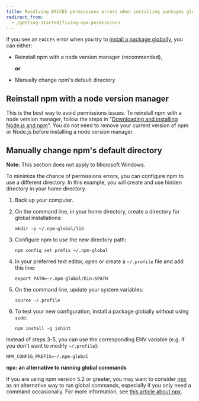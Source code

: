 ```yaml
---
title: Resolving EACCES permissions errors when installing packages globally
redirect_from:
  - /getting-started/fixing-npm-permissions
---
```


If you see an `EACCES` error when you try to [install a package globally][global-install], you can either:

- Reinstall npm with a node version manager (recommended),

  **or**

- Manually change npm's default directory

## Reinstall npm with a node version manager

This is the best way to avoid permissions issues. To reinstall npm with a node version manager, follow the steps in "[Downloading and installing Node.js and npm][install-npm]". You do not need to remove your current version of npm or Node.js before installing a node version manager.

## Manually change npm's default directory

<Note>

**Note:** This section does not apply to Microsoft Windows.

</Note>

To minimize the chance of permissions errors, you can configure npm to use a different directory. In this example, you will create and use hidden directory in your home directory.

1. Back up your computer.

2. On the command line, in your home directory, create a directory for global installations:

   ```
   mkdir -p ~/.npm-global/lib
   ```

3. Configure npm to use the new directory path:

   ```
   npm config set prefix ~/.npm-global
   ```

4. In your preferred text editor, open or create a `~/.profile` file and add this line:

   ```
   export PATH=~/.npm-global/bin:$PATH
   ```

5. On the command line, update your system variables:

   ```
   source ~/.profile
   ```

6. To test your new configuration, install a package globally without using `sudo`:

   ```
   npm install -g jshint
   ```

Instead of steps 3-5, you can use the corresponding ENV variable (e.g. if you don't want to modify `~/.profile`):

```
NPM_CONFIG_PREFIX=~/.npm-global
```

<Note>

**npx: an alternative to running global commands**

If you are using npm version 5.2 or greater, you may want to consider [npx](https://docs.npmjs.com/cli/commands/npx) as an alternative way to run global commands, especially if you only need a command occasionally. For more information, see [this article about npx](https://medium.com/@maybekatz/introducing-npx-an-npm-package-runner-55f7d4bd282b).

</Note>

[global-install]: downloading-and-installing-packages-globally
[install-npm]: downloading-and-installing-node-js-and-npm
[npx]: https://www.npmjs.com/package/npx
[npx-article]: https://medium.com/@maybekatz/introducing-npx-an-npm-package-runner-55f7d4bd282b
